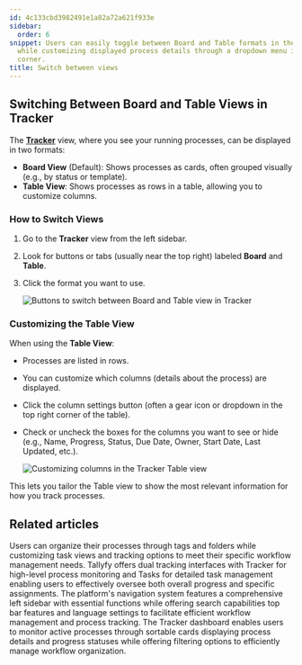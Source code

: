 ```yaml
---
id: 4c133cbd3982491e1a82a72a621f933e
sidebar:
  order: 6
snippet: Users can easily toggle between Board and Table formats in the Tracker view
  while customizing displayed process details through a dropdown menu in the top-right
  corner.
title: Switch between views
---
```


## Switching Between Board and Table Views in Tracker

The **[Tracker](/products/pro/tracking-and-tasks/tracker-view/)** view, where you see your running processes, can be displayed in two formats:

*   **Board View** (Default): Shows processes as cards, often grouped visually (e.g., by status or template).
*   **Table View**: Shows processes as rows in a table, allowing you to customize columns.

### How to Switch Views

1.  Go to the **Tracker** view from the left sidebar.
2.  Look for buttons or tabs (usually near the top right) labeled **Board** and **Table**.
3.  Click the format you want to use.

    ![Buttons to switch between Board and Table view in Tracker](https://screenshots.tallyfy.com/tallyfy%2Fpro%2Fdesktop-light-change-tracker-view-mode.png)

### Customizing the Table View

When using the **Table View**:

*   Processes are listed in rows.
*   You can customize which columns (details about the process) are displayed.
*   Click the column settings button (often a gear icon or dropdown in the top right corner of the table).
*   Check or uncheck the boxes for the columns you want to see or hide (e.g., Name, Progress, Status, Due Date, Owner, Start Date, Last Updated, etc.).

    ![Customizing columns in the Tracker Table view](https://screenshots.tallyfy.com/tallyfy%2Fpro%2Fdesktop-light-customize-table-view.png)

This lets you tailor the Table view to show the most relevant information for how you track processes.


## Related articles
<CardGrid>
<LinkTitleCard header="<b>Tracker View > Organize processes</b>" href="/products/pro/tracking-and-tasks/tracker-view/organize-processes/" > Users can organize their processes through tags and folders while customizing task views and tracking options to meet their specific workflow management needs. </LinkTitleCard>
<LinkTitleCard header="<b>Pro > Tracking</b>" href="/products/pro/tracking-and-tasks/" > Tallyfy offers dual tracking interfaces with Tracker for high-level process monitoring and Tasks for detailed task management enabling users to effectively oversee both overall progress and specific assignments. </LinkTitleCard>
<LinkTitleCard header="<b>Tutorials > Navigate Tallyfy</b>" href="/products/pro/tutorials/navigate-tallyfy/" > The platform's navigation system features a comprehensive left sidebar with essential functions while offering search capabilities top bar features and language settings to facilitate efficient workflow management and process tracking. </LinkTitleCard>
<LinkTitleCard header="<b>Tracker View > Manage and track my processes</b>" href="/products/pro/tracking-and-tasks/tracker-view/how-can-i-manage-and-track-my-processes-on-tallyfy/" > The Tracker dashboard enables users to monitor active processes through sortable cards displaying process details and progress statuses while offering filtering options to efficiently manage workflow organization. </LinkTitleCard>
</CardGrid>